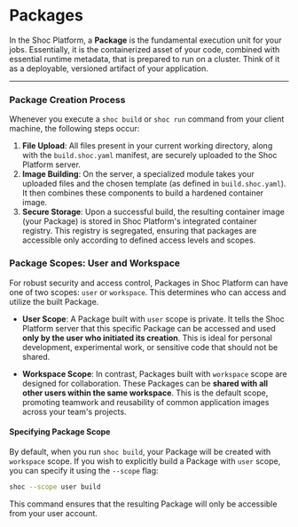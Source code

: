 # Packages

In the Shoc Platform, a **Package** is the fundamental execution unit for your jobs. Essentially, it is the containerized asset of your code, combined with essential runtime metadata, that is prepared to run on a cluster. Think of it as a deployable, versioned artifact of your application.

---

### Package Creation Process

Whenever you execute a `shoc build` or `shoc run` command from your client machine, the following steps occur:

1.  **File Upload**: All files present in your current working directory, along with the `build.shoc.yaml` manifest, are securely uploaded to the Shoc Platform server.
2.  **Image Building**: On the server, a specialized module takes your uploaded files and the chosen template (as defined in `build.shoc.yaml`). It then combines these components to build a hardened container image.
3.  **Secure Storage**: Upon a successful build, the resulting container image (your Package) is stored in Shoc Platform's integrated container registry. This registry is segregated, ensuring that packages are accessible only according to defined access levels and scopes.

### Package Scopes: User and Workspace

For robust security and access control, Packages in Shoc Platform can have one of two scopes: `user` or `workspace`. This determines who can access and utilize the built Package.

* **User Scope**:
    A Package built with `user` scope is private. It tells the Shoc Platform server that this specific Package can be accessed and used **only by the user who initiated its creation**. This is ideal for personal development, experimental work, or sensitive code that should not be shared.

* **Workspace Scope**:
    In contrast, Packages built with `workspace` scope are designed for collaboration. These Packages can be **shared with all other users within the same workspace**. This is the default scope, promoting teamwork and reusability of common application images across your team's projects.

#### Specifying Package Scope

By default, when you run `shoc build`, your Package will be created with `workspace` scope. If you wish to explicitly build a Package with `user` scope, you can specify it using the `--scope` flag:

```bash
shoc --scope user build
```

This command ensures that the resulting Package will only be accessible from your user account.